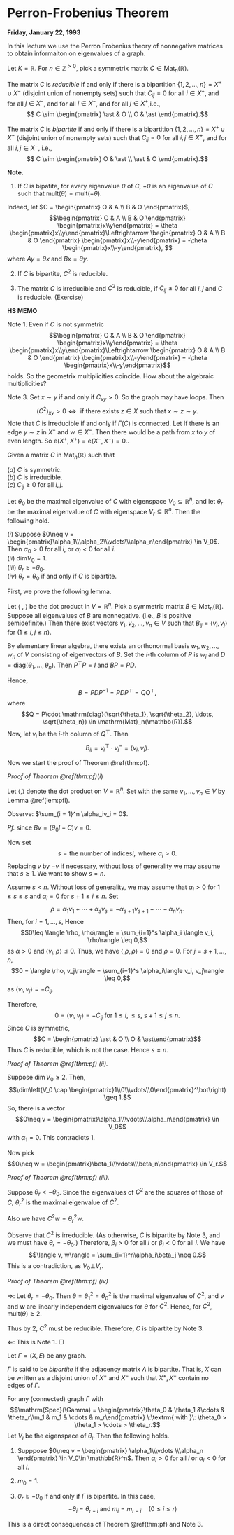 # Perron-Frobenius Theorem {#lec2}
**Friday, January 22, 1993**

In this lecture we use the Perron Frobenius theory of nonnegative matrices to obtain informaiton on eigenvalues of a graph.

Let $K = \mathbb{R}$. For $n\in \mathbb{Z}^{> 0}$, pick a symmetrix matrix $C\in \mathrm{Mat}_n(\mathbb{R})$.

:::{.definition #reducible}
The matrix $C$ is _reducible_\index{reducible} if and only if there is a bipartition $\{1, 2, \ldots, n\} = X^+ \cup X^-$ (disjoint union of nonempty sets) such that $C_{ij} = 0$ for all $i\in X^+$, and for all $j\in X^-$, and for all $i\in X^-$, and for all $j\in X^+$,i.e.,
$$ C \sim \begin{pmatrix} \ast & O \\ O & \ast \end{pmatrix}.$$
:::

:::{.definition #bipartite-mat}
The matrix $C$ is _bipartite_\index{bipartite} if and only if there is a bipartition $\{1, 2, \ldots, n\} = X^+ \cup X^-$ (disjoint union of nonempty sets) such that $C_{ij} = 0$ for all $i,j\in X^+$, and for all $i,j\in X^-$, i.e.,
$$ C \sim \begin{pmatrix} O & \ast \\ \ast  & O \end{pmatrix}.$$
:::

**Note.**

1. If $C$ is bipatite, for every eigenvalue $\theta$ of $C$, $-\theta$ is an eigenvalue of $C$ such that $\mathrm{mult}(\theta) = \mathrm{mult}(-\theta)$. 

Indeed, let $C = \begin{pmatrix} O & A \\ B & O \end{pmatrix}$, 
$$\begin{pmatrix} O & A \\ B & O \end{pmatrix} \begin{pmatrix}x\\y\end{pmatrix} = \theta \begin{pmatrix}x\\y\end{pmatrix}\Leftrightarrow \begin{pmatrix} O & A \\ B & O \end{pmatrix} \begin{pmatrix}x\\-y\end{pmatrix} = -\theta \begin{pmatrix}x\\-y\end{pmatrix}, $$
where $Ay = \theta x$ and $Bx = \theta y$.

2. If $C$ is bipartite, $C^2$ is reducible. 

3. The matrix $C$ is irreducible and $C^2$ is reducible, if $C_{ij} \geq 0$ for all $i,j$ and $C$ is reducible. (Exercise)

:::{.hs}
**HS MEMO**

Note 1. Even if $C$ is not symmetric
$$\begin{pmatrix} O & A \\ B & O \end{pmatrix} \begin{pmatrix}x\\y\end{pmatrix} = \theta \begin{pmatrix}x\\y\end{pmatrix}\Leftrightarrow \begin{pmatrix} O & A \\ B & O \end{pmatrix} \begin{pmatrix}x\\-y\end{pmatrix} = -\theta \begin{pmatrix}x\\-y\end{pmatrix}$$
holds. So the geometrix multiplicities coincide. How about the algebraic multiplicities?

Note 3. Set $x \sim y$ if and only if $C_{xy}>0$. So the graph may have loops. Then 
$$(C^2)_{xy} > 0 \Leftrightarrow \textrm{ if there exists } z\in X \textrm{ such that } x\sim z \sim y.$$
Note that $C$ is irreducible if and only if $\Gamma(C)$ is connected. Let
\begin{align}
X^+ & = \{y\mid \textrm{there is a path of even length from }x \textrm{ to }y\}\\
X^- & = \{y\mid \textrm{there is no path of even length from }x \textrm{ to }y\} \neq \emptyset.
\end{align}
If there is an edge $y\sim z$ in $X^+$ and $w\in X^-$. Then there would be a path from $x$ to $y$ of even length.
So $\mathrm{e}(X^+, X^+) = \mathrm{e}(X^-, X^-) = 0.$.
:::

:::{.theorem #pf name="Perron-Frobenius"}
Given a matrix $C$ in $\mathrm{Mat}_n(\mathbb{R})$ such that

| $(a)$ $C$ is symmetric.  

| $(b)$ $C$ is irreducible.  

| $(c)$ $C_{ij} \geq 0$ for all $i,j$.

Let $\theta_0$ be the maximal eigenvalue of $C$ with eigenspace $V_0 \subseteq \mathbb{R}^n$, and let $\theta_r$ be the maximal eigenvalue of $C$ with eigenspace $V_r \subseteq \mathbb{R}^n$. Then the following hold.  

| $(i)$ Suppose $0\neq v = \begin{pmatrix}\alpha_1\\\alpha_2\\\vdots\\\alpha_n\end{pmatrix} \in V_0$. Then $\alpha_0 > 0$ for all $i$, or $\alpha_i < 0$ for all $i$.  

| $(ii)$ $\mathrm{dim}V_0 = 1$.  

| $(iii)$ $\theta_r \geq -\theta_0$.  

| $(iv)$ $\theta_r = \theta_0$ if and only if $C$ is bipartite.
:::

First, we prove the following lemma.

:::{.lemma #pfl}
Let $\langle \;,\; \rangle$ be the dot product in $V = \mathbb{R}^n$. Pick a symmetric matrix $B \in \mathrm{Mat}_n(\mathbb{R})$. Suppose all eigenvalues of $B$ are nonnegative. (i.e., $B$ is positive semidefinite.) Then there exist vectors $v_1, v_2, \ldots, v_n\in V$ such that $B_{ij} = \langle v_i, v_j\rangle$ for $(1\leq i, j \leq n)$.
:::

:::{.proof}
By elementary linear algebra, there exists an orthonormal basis $w_1, w_2, \ldots, w_n$ of $V$ consisting of eigenvectors of $B$. Set the $i$-th column of $P$ is $w_i$ and $D = \mathrm{diag}(\theta_1,\ldots, \theta_n)$. Then $P^\top P = I$ and $BP = PD$.

Hence,
$$B = PDP^{-1} = PDP^\top = QQ^\top,$$
where
$$Q = P\cdot \mathrm{diag}(\sqrt{\theta_1}, \sqrt{\theta_2}, \ldots, \sqrt{\theta_n}) \in \mathrm{Mat}_n(\mathbb{R}).$$
Now, let $v_i$ be the $i$-th column of $Q^\top$. Then
$$B_{ij} = v_i^\top\cdot v_j^- = \langle v_i, v_j\rangle.$$
:::

Now we start the proof of Theorem \@ref(thm:pf).

_Proof of Theorem \@ref(thm:pf)_$(i)$

Let $\langle , \rangle$ denote the dot product on $V = \mathbb{R}^n$. Set
\begin{align}
B & = \theta I - C\\
  & = \textrm{symmetric matrix with eigenvalues }\theta_0 - \theta_i \geq 0\\
  & = (\langle v_i, v_j\rangle)_{1\leq i,j\leq n}
\end{align}
with the same $v_1, \ldots, v_n \in V$ by Lemma \@ref(lem:pfl).

Observe: $\sum_{i = 1}^n \alpha_iv_i = 0$.

_Pf._
\begin{align}
\|\sum_{i = 1}^n \alpha_iv_i\|^2 & = \langle \sum_{i=1}^n\alpha_iv_i, \sum_{i=1}^n\alpha_iv_i\rangle\\
& = \begin{pmatrix} \alpha_1 &\ldots &\alpha_n\end{pmatrix}B\begin{pmatrix} \alpha_1\\\vdots\\\alpha_n\end{pmatrix}\\
& = v^\top Bv\\
& = 0,
\end{align}
since $Bv = (\theta_0 I - C)v = 0$.

Now set 
$$s = \textrm{the number of indices} i, \textrm{ where } \alpha_i >0.$$
Replacing $v$ by $-v$ if necessary, without loss of generality we may assume that $s\geq 1$. We want to show $s = n$. 

Assume $s < n$. Without loss of generality, we may assume that $\alpha_i >0$ for $1\leq s\leq s$ and $\alpha_i = 0$ for $s+1 \leq i \leq n$.
Set
$$ \rho = \alpha_1v_1 + \cdots + \alpha_sv_s = -\alpha_{s+1}v_{s+1} - \cdots - \alpha_nv_n.$$
Then, for $i = 1,\ldots, s$,
\begin{align}
\langle v_i, \rho \rangle & = \sum_{j = s+1}^n -\alpha_j\langle v_i, v_j\rangle \quad (\langle v_i, v_j\rangle = B_{ij}, B = \theta_0I - C)\\
  & = \sum_{j = s+1}^n (-\alpha_{ij})(-C_{ij})\\
  & \leq 0.
\end{align}
Hence 
$$0\leq \langle \rho, \rho\rangle = \sum_{i=1}^s \alpha_i \langle v_i, \rho\rangle \leq 0,$$
as $\alpha > 0$ and $\langle v_i, \rho\rangle \leq 0$. Thus, we have
$\langle, \rho, \rho \rangle = 0$ and $\rho = 0$.
For $j = s+1, \ldots, n$, 
$$0 = \langle \rho, v_j\rangle = \sum_{i=1}^s \alpha_i\langle v_i, v_j\rangle \leq 0,$$
as $\langle v_i, v_j\rangle = -C_{ij}$.

Therefore, 
$$0 = \langle v_i, v_j \rangle = -C_{ij} \textrm{ for } 1\leq i, \leq s, \: s+1 \leq j \leq n.$$
Since $C$ is symmetric,
$$C = \begin{pmatrix} \ast & O \\ O & \ast\end{pmatrix}$$
Thus $C$ is reducible, which is not the case. Hence $s = n$.

_Proof of Theorem \@ref(thm:pf) $(ii)$._

Suppose $\dim V_0 \geq 2$. Then,
$$\dim\left(V_0 \cap \begin{pmatrix}1\\0\\\vdots\\0\end{pmatrix}^\bot\right) \geq 1.$$
So, there is a vector
$$0\neq v = \begin{pmatrix}\alpha_1\\\vdots\\\alpha_n\end{pmatrix} \in V_0$$
with $\alpha_1 = 0$. This contradicts 1. 

Now pick
$$0\neq w = \begin{pmatrix}\beta_1\\\vdots\\\beta_n\end{pmatrix} \in V_r.$$

_Proof of Theorem \@ref(thm:pf) $(iii)$._

Suppose $\theta_r < -\theta_0$. Since the eigenvalues of $C^2$ are the squares of those of $C$, $\theta_r^2$ is the maximal eigenvalue of $C^2$.

Also we have $C^2w = \theta_r^2w$. 

Observe that $C^2$ is irreducible. (As otherwise, $C$ is bipartite by Note 3, and we must have $\theta_r = -\theta_0$.)
Therefore, $\beta_i > 0$ for all $i$ or $\beta_i < 0$ for all $i$. We have
$$\langle v, w\rangle = \sum_{i=1}^n\alpha_i\beta_j \neq 0.$$
This is a contradiction, as $V_0 \bot V_r$.

_Proof of Theorem \@ref(thm:pf) $(iv)$_

$\Rightarrow$: Let $\theta_r = -\theta_0$. Then $\theta = \theta_1^2 = \theta_0^2$ is the maximal eigenvalue of $C^2$, and $v$ and $w$ are linearly independent eigenvalues for  $\theta$ for $C^2$. Hence, for $C^2$, $\mathrm{mult}(\theta) \geq 2$.

Thus by 2, $C^2$ must be reducible. Therefore, $C$ is bipartite by Note 3.

$\Leftarrow$: This is Note 1. 
$\Box$

Let $\Gamma = (X, E)$ be any graph.

:::{.definition #bipartite}
$\Gamma$ is said to be _bipartite_\index{bipartite} if the adjacency matrix $A$ is bipartite. That is, $X$ can be written as a disjoint union of $X^+$ and $X^-$ such that $X^+, X^-$ contain no edges of $\Gamma$. 
:::

:::{.corollary #spec}
For any (connected) graph $\Gamma$ with
$$\mathrm{Spec}(\Gamma) = \begin{pmatrix}\theta_0 & \theta_1 &\cdots & \theta_r\\m_1 & m_1 & \cdots & m_r\end{pmatrix} \:\textrm{ with }\: \theta_0 > \theta_1 > \cdots > \theta_r.$$
Let $V_i$ be the eigenspace of $\theta_i$. Then the following holds.

1. Supppose $0\neq v = \begin{pmatrix} \alpha_1\\\vdots \\\alpha_n \end{pmatrix} \in V_0\in \mathbb{R}^n$. Then $\alpha_i > 0$ for all $i$ or $\alpha_i < 0$ for all $i$.

2. $m_0 = 1$.

3. $\theta_r \geq -\theta_0$ if and only if $\Gamma$ is bipartite. In this case, 
$$-\theta_i = \theta_{r-i} \; \textrm{and} \; m_i = m_{r-i} \quad (0\leq i\leq r)$$
:::
:::{.proof}
This is a direct consequences of Theorem \@ref(thm:pf) and Note 3.
:::
